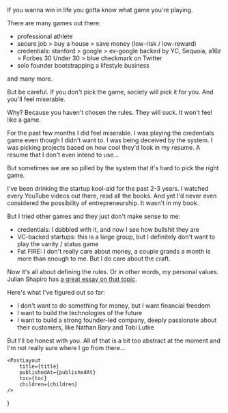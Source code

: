 

If you wanna win in life you gotta know what game you're playing.

There are many games out there:

-   professional athlete
-   secure job > buy a house > save money (low-risk / low-reward)
-   credentials: stanford > google > ex-google backed by YC, Sequoia, a16z > Forbes 30 Under 30 > blue checkmark on Twitter
-   solo founder bootstrapping a lifestyle business

and many more.

But be careful. If you don't pick the game, society will pick it for you. And you'll feel miserable.

Why? Because you haven't chosen the rules. They will suck. It won't feel like a game.

For the past few months I did feel miserable. I was playing the credentials game even though I didn&apos;t want to. I was being deceived by the system. I was picking projects based on how cool they'd look in my resume. A resume that I don&apos;t even intend to use...

But sometimes we are so pilled by the system that it's hard to pick the right game.

I&apos;ve been drinking the startup kool-aid for the past 2-3 years. I watched every YouTube videos out there, read all the books. And yet I&apos;d never even considered the possibility of entrepreneurship. It wasn&apos;t in my book.

But I tried other games and they just don&apos;t make sense to me:

-   credentials: I dabbled with it, and now I see how bullshit they are
-   VC-backed startups: this is a large group, but I definitely don&apos;t want to play the vanity / status game
-   Fat FIRE: I don&apos;t really care about money, a couple grands a month is more than enough to me. But I do care about the craft.

Now it&apos;s all about defining the rules. Or in other words, my personal values. Julian Shapiro has [a great essay on that topic](https://www.julian.com/blog/life-planning).

Here&apos;s what I&apos;ve figured out so far:

-   I don&apos;t want to do something for money, but I want financial freedom
-   I want to build the technologies of the future
-   I want to build a strong founder-led company, deeply passionate about their customers, like Nathan Bary and Tobi Lutke

But I&apos;ll be honest with you. All of that is a bit too abstract at the moment and I&apos;m not really sure where I go from there...

    <PostLayout
        title={title}
        publishedAt={publishedAt}
        toc={toc}
        children={children}
    />
)
